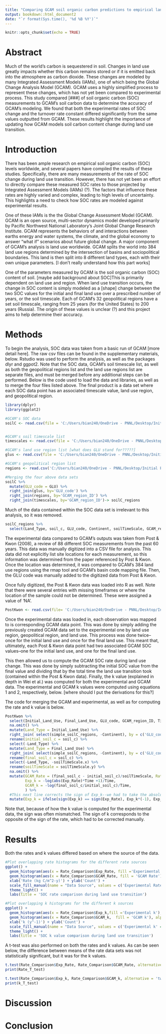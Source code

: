 ```yaml
---
title: "Comparing GCAM soil organic carbon predictions to empirical land use results"
output: bookdown::html_document2
date: "`r format(Sys.time(), '%d %B %Y')`"
---
```


```r
knitr::opts_chunk$set(echo = TRUE)
```
# Abstract
Much of the world's carbon is sequestered in soil. Changes in land use greatly impacts whether this carbon remains stored or if it is emitted back into the atmosphere as carbon dioxide. These changes are modeled by many Integrated Assessment Models (IAMs), one of which being the Global Change Analysis Model (GCAM). GCAM uses a highly simplified process to represent these changes, which has not yet been compared to experimental process. This study compared [###] of soil organic carbon (SOC) measurements to GCAM's soil carbon data to determine the accuracy of GCAM's modeling. We found that both the experimental rates of SOC change and the turnover rate constant differed significantly from the same values outputted from GCAM. These results highlight the importance of updating how GCAM models soil carbon content change during land use transition.


# Introduction

There has been ample research on empirical soil organic carbon (SOC) levels worldwide, and several papers have compiled the results of these studies. Specifically, there are many measurements of the rate of SOC change during land use transition. However, there has not yet been an effort to directly compare these measured SOC rates to those projected by Integrated Assessment Models (IAMs) (?). The factors that influence these rates are highly varied and complex, leading to high levels of uncertainty. This highlights a need to check how SOC rates are modeled against experimental results.  

\newline
One of these IAMs is the the Global Change Assessment Model (GCAM). GCAM is an open source, multi-sector dynamics model developed primarily by Pacific Northwest National Laboratory's Joint Global Change Research Institute. GCAM represents the behaviors of and interactions between earths energy and water systems, the climate, and the global economy to answer "what if" scenarios about future global change. A major component of GCAM's analysis is land use worldwide. GCAM splits the world into 384 land use regions determined by the intersection of basins and sociopolitical boundaries. This land is then split into 8 different land types, each with their own unique parameters. [I don't really understand how this part works]  

\newline
One of the parameters measured by GCAM is the soil organic carbon (SOC) content of soil. [maybe add background about SOC]This is primarily dependent on land use and region. When land use transition occurs, the change in SOC content is simply modeled as a [shape] change between the two SOC values for the initial and final land use over a prescribed number of years, or the soil timescale. Each of GCAM's 32 geopolitical regions have a set soil timescale, ranging from 25 years (for the United States) to 200 years (Russia). The origin of these values is unclear (?) and this project aims to help determine their accuracy. 


# Methods

To begin the analysis, SOC data was taken from a basic run of GCAM [more detail here]. The raw csv files can be found in the supplementary materials, below. Rstudio was used to perform the analysis, as well as the packages dlyr and ggpot2. Note that the SOC data, GCAM's soil timescale list, as well as both the geopolitical regions list and the land use regions list are separate files, and must be merged before any additional steps can be performed. Below is the code used to load the data and libraries, as well as to merge the four files listed above. The final product is a data set where each SOC data point has an associated timescale value, land use region, and geopolitical region.

```r
library(dplyr)
library(ggplot2)

#GCAM's SOC data
soilC <- read.csv(file = 'C:/Users/bian240/OneDrive - PNNL/Desktop/Initial Project Code/GCAM-SoilC-Dynamics/GCAM_soilC.csv')


#GCAM's soil timescale list
timescales <- read.csv(file = 'C:/Users/bian240/OneDrive - PNNL/Desktop/Initial Project Code/GCAM-SoilC-Dynamics/soil_timescales.csv')

#GCAM's land use region list [what does GLU stand for?????]
glus <- read.csv(file = 'C:/Users/bian240/OneDrive - PNNL/Desktop/Initial Project Code/GCAM-SoilC-Dynamics/GLU_codes.csv')

#GCAM's geopolitical region list
regions <- read.csv('C:/Users/bian240/OneDrive - PNNL/Desktop/Initial Project Code/GCAM-SoilC-Dynamics/GCAM_regions.csv')

#Merging the four above data sets
soilC %>%
  mutate(GLU_code = GLU) %>%
  right_join(glus, by='GLU_code') %>%
  right_join(regions, by='GCAM_region_ID') %>%
  right_join(timescales, by='GCAM_region_ID')-> soilC_regions
```

Much of the data contained within the SOC data set is irrelevant to this analysis, so it was removed.

```r
soilC_regions %>%
  select(Land_Type, soil_c, GLU_code, Continent, soilTimeScale, GCAM_region_ID) -> simple_soilC_regions
```

The experimental data compared to GCAM's outputs was taken from Post & Kwon (2008), a review of 88 different SOC measurements from the past 60 years. This data was manually digitized into a CSV file for analysis. This data did not explicitly list site locations for each measurement, so this information was determined from the paper referenced by Post & Kwon. Once the location was determined, it was compared to GCAM's 384 land use regions using the rmap tool and GCAM's basin code mapping file. Then, the GLU code was manually added to the digitized data from Post & Kwon.  

Once fully digitized, the Post & Kwon data was loaded into R as well. Note that there were several entries with missing timeframes or where the location of the sample could not be determined. These were assigned a value of 'NA'. 
```r
PostKwon <- read.csv(file= 'C:/Users/bian240/OneDrive - PNNL/Desktop/Initial Project Code/GCAM-SoilC-Dynamics/Experimental Data.csv', na.strings = c("", "NA"))
```

Once the experimental data was loaded in, each observation was mapped to is corresponding GCAM data point. This was done by simply adding the previously created GCAM data set to the experimental one by land use region, geopolitical region, and land use. This process was done twice--once for the initial land use and once for the final land use. This meant that, ultimately, each Post & Kwon data point had two associated GCAM SOC values--one for the initial land use, and one for the final land use.  

This then allowed us to compute the GCAM SOC rate during land use change. This was done by simply subtracting the initial SOC value from the final value and dividing that by the total time the land use transition took (contained within the Post & Kwon data). Finally, the k value (explained in depth in Wei et al.) was computed for both the experimental and GCAM data. The experimental and GCAM k values were computed using equations 1 and 2, respectively, below. [where should I put the derivations for this?]
\begin{equation}
\tag{1}
k_{exp} = -\frac{ln \left(\frac{C_f}{C_0}\right)}{t}
\end{equation}

\begin{equation}
\tag{2}
k_{exp} = -\frac{ln (Rate \times t + 1)}{t}
\end{equation}

The code for merging the GCAM and experimental, as well as for computing the rate and k value is below. 

```r
PostKwon %>%
  select(Initial_Land_Use, Final_Land_Use, GLU_code, GCAM_region_ID, Time, Exp_Rate) %>%
  na.omit() %>%
  mutate(Land_Type = Initial_Land_Use) %>%
  right_join( select(simple_soilC_regions, -Continent), by = c('GLU_code', 'Land_Type', 'GCAM_region_ID')) %>%
  rename(initial_soil_c = soil_c) %>%
  select(-Land_Type) %>%
  mutate(Land_Type = Final_Land_Use) %>%
  right_join( select(simple_soilC_regions, -Continent), by = c('GLU_code', 'Land_Type', 'GCAM_region_ID')) %>%
  rename(final_soil_c = soil_c) %>%
  select(-Land_Type, -soilTimeScale.x) %>%
  rename(soilTimeScale = soilTimeScale.y) %>%
  na.omit() %>%
  mutate(GCAM_Rate = (final_soil_c - initial_soil_c)/soilTimeScale, Rate_Difference = Exp_Rate - GCAM_Rate, 
         Exp_k = -log(abs(Exp_Rate)*Time +1)/Time,
         GCAM_k = -log(final_soil_c/initial_soil_c)/Time, 
         ) %>%
  #This next line corrects the sign of Exp_k--we had to take the absolute value to avoid NaNs, so this accounts for that 
  mutate(Exp_k = ifelse(sign(Exp_k) == sign(Exp_Rate), Exp_k*(-1), Exp_k)) -> Rate_Comparison

```

Note that, because of how the k value is computed for the experimental data, the sign was often mismatched. The sign of k corresponds to the opposite of the sign of the rate, which had to be corrected manually. 

# Results
Both the rates and k values differed based on where the source of the data. 

```r
#Plot overlapping rate histograms for the different rate sources
ggplot() +
  geom_histogram(aes(x = Rate_Comparison$Exp_Rate, fill ='Experimental Rate' ), alpha = 0.5) +
  geom_histogram(aes(x = Rate_Comparison$GCAM_Rate, fill = 'GCAM Rate'), alpha = 0.5) +
  xlab('Rate (kg C/m^2-y)') + ylab('Count') +
  scale_fill_manual(name = "Data Source", values = c('Experimental Rate' = '#45912c', 'GCAM Rate'='#e3962b')) + 
  theme_light() +
  labs(title = 'SOC rate comparison during land use transition')
```


```r
#Plot overlapping k histograms for the different k sources
ggplot() +
  geom_histogram(aes(x = Rate_Comparison$Exp_k,fill ='Experimental k'), alpha = 0.5) +
  geom_histogram(aes(x = Rate_Comparison$GCAM_k,  fill = 'GCAM k'), alpha = 0.5) +
  xlab('k (y^-1)') + ylab('Count') +
  scale_fill_manual(name = "Data Source", values = c('Experimental k' = '#45912c', 'GCAM k'='#e3962b')) +
  theme_light() +
  labs(title = 'SOC k value comparison during land use transition')
```

A t-test was also performed on both the rates and k values. As can be seen below, the difference between means of the rate data sets was not statistically significant, but it was for the k values.  
```r
t.test(Rate_Comparison$Exp_Rate, Rate_Comparison$GCAM_Rate, alternative = 'two.sided') ->Rate_T_test
print(Rate_T_test)

t.test(Rate_Comparison$Exp_k, Rate_Comparison$GCAM_k, alternative = 'two.sided') ->k_T_test
print(k_T_test)
```

# Discussion

# Conclusion
